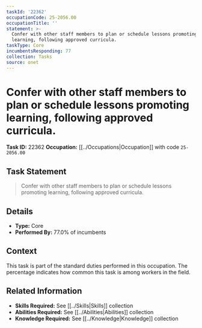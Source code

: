 ```yaml
---
taskId: '22362'
occupationCode: 25-2056.00
occupationTitle: ''
statement: >-
  Confer with other staff members to plan or schedule lessons promoting
  learning, following approved curricula.
taskType: Core
incumbentsResponding: 77
collection: Tasks
source: onet
---
```

# Confer with other staff members to plan or schedule lessons promoting learning, following approved curricula.

**Task ID:** 22362
**Occupation:** [[../Occupations|Occupation]] with code `25-2056.00`

## Task Statement

> Confer with other staff members to plan or schedule lessons promoting learning, following approved curricula.

## Details

- **Type:** Core
- **Performed By:** 77.0% of incumbents

## Context

This task is part of the standard duties performed in this occupation. The percentage indicates how common this task is among workers in the field.

## Related Information

- **Skills Required:** See [[../Skills|Skills]] collection
- **Abilities Required:** See [[../Abilities|Abilities]] collection
- **Knowledge Required:** See [[../Knowledge|Knowledge]] collection
